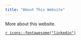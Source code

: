 ```yaml
---
title: "About This Website"
---
```


More about this website.

[`r icons::fontawesome("linkedin")`](http://www.linkedin.com/in/dgraetz)
